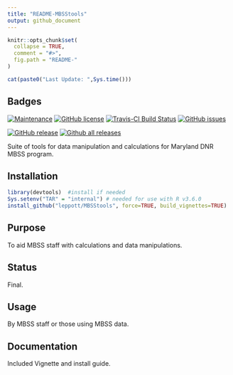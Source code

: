 ---
title: "README-MBSStools"
output: github_document
---

<!-- README.md is generated from README.Rmd. Please edit that file -->

```{r, echo = FALSE}
knitr::opts_chunk$set(
  collapse = TRUE,
  comment = "#>",
  fig.path = "README-"
)
```

```{r, echo = FALSE}
cat(paste0("Last Update: ",Sys.time()))
```

Badges
-----------
[![Maintenance](https://img.shields.io/badge/Maintained%3F-yes-green.svg)](https://GitHub.com/leppott/MBSStools/graphs/commit-activity)
[![GitHub license](https://img.shields.io/github/license/leppott/MBSStools.svg)](https://github.com/leppott/MBSStools/blob/master/LICENSE)
[![Travis-CI Build Status](https://travis-ci.org/leppott/MBSStools.svg?branch=master)](https://travis-ci.org/leppott/MBSStools)
[![GitHub issues](https://img.shields.io/github/issues/leppott/MBSStools.svg)](https://GitHub.com/leppott/MBSStools/issues/)

[![GitHub release](https://img.shields.io/github/release/leppott/MBSStools.svg)](https://GitHub.com/leppott/MBSStools/releases/)
[![Github all releases](https://img.shields.io/github/downloads/leppott/MBSStools/total.svg)](https://GitHub.com/leppott/MBSStools/releases/)

Suite of tools for data manipulation and calculations for Maryland DNR MBSS program.

Installation
------------

```{r, eval=FALSE}
library(devtools)  #install if needed
Sys.setenv("TAR" = "internal") # needed for use with R v3.6.0
install_github("leppott/MBSStools", force=TRUE, build_vignettes=TRUE)
```

Purpose
------------
To aid MBSS staff with calculations and data manipulations.

Status
------------
Final. 


Usage
------------
By MBSS staff or those using MBSS data.

Documentation
------------
Included Vignette and install guide.
